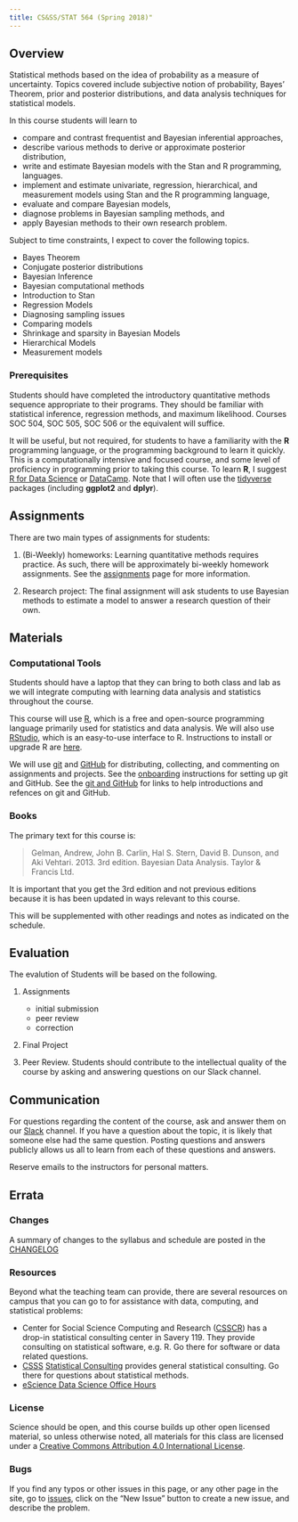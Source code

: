 ```yaml
---
title: CS&SS/STAT 564 (Spring 2018)"
---
```


## Overview

Statistical methods based on the idea of probability as a measure of uncertainty. Topics covered include subjective notion of probability, Bayes' Theorem, prior and posterior distributions, and data analysis techniques for statistical models.

In this course students will learn to

-   compare and contrast frequentist and Bayesian inferential approaches,
-   describe various methods to derive or approximate posterior distribution,
-   write and estimate Bayesian models with the Stan and R programming, languages.
-   implement and estimate univariate, regression, hierarchical, and measurement models using Stan and the R programming language,
-   evaluate and compare Bayesian models,
-   diagnose problems in Bayesian sampling methods, and
-   apply Bayesian methods to their own research problem.

Subject to time constraints, I expect to cover the following topics.

-   Bayes Theorem
-   Conjugate posterior distributions
-   Bayesian Inference
-   Bayesian computational methods
-   Introduction to Stan
-   Regression Models
-   Diagnosing sampling issues
-   Comparing models
-   Shrinkage and sparsity in Bayesian Models
-   Hierarchical Models
-   Measurement models

### Prerequisites

Students should have completed the introductory quantitative methods sequence appropriate to their programs. They should be familiar with statistical inference, regression methods, and maximum likelihood. 
Courses SOC 504, SOC 505, SOC 506 or the equivalent will suffice.

It will be useful, but not required, for students to have a familiarity with the **R** programming language, or the programming background to learn it quickly. This is a computationally intensive and focused course, and some level of proficiency in programming prior to taking this course.
To learn **R**, I suggest [R for Data Science](http://r4ds.had.co.nz/) or [DataCamp](https://www.datacamp.com/). 
Note that I will often use the [tidyverse](https://www.tidyverse.org/) packages (including **ggplot2** and **dplyr**).


## Assignments

There are two main types of assignments for students:

1.  (Bi-Weekly) homeworks: Learning quantitative methods requires practice. As such,
    there will be approximately bi-weekly homework assignments. See the [assignments](./assignments/) page for more information.

1.  Research project: The final assignment will ask students to use Bayesian methods to estimate a model to answer a research question of their own.


## Materials


### Computational Tools

Students should have a laptop that they can bring to both class and lab as we will integrate computing with learning data analysis and statistics throughout the course.

This course will use [R](https://www.r-project.org/), which is a free and open-source programming language primarily used for statistics and data analysis. We will also use [RStudio](https://www.rstudio.com/), which is an easy-to-use interface to R.
Instructions to install or upgrade R are [here](./pages/install/).

We will use [git](https://git-scm.com/) and [GitHub](https://github.com/) for distributing, collecting, and commenting on assignments and projects. See the [onboarding](./pages/onboarding) instructions for setting up git and GitHub.
See the [git and GitHub](./pages/git) for links to help introductions and refences on git and GitHub.

### Books

The primary text for this course is:

> Gelman, Andrew, John B. Carlin, Hal S. Stern, David B. Dunson, and Aki  Vehtari. 2013. 3rd edition. Bayesian Data Analysis. Taylor & Francis Ltd.

It is important that you get the 3rd edition and not previous editions because it is has been updated in ways relevant to this course.

This will be supplemented with other readings and notes as indicated on the schedule.

## Evaluation

The evalution of Students will be based on the following.

1.  Assignments

    -   initial submission
    -   peer review
    -   correction

1.  Final Project

1.  Peer Review. Students should contribute to the intellectual quality of the course by asking and answering questions on our Slack channel.

## Communication

For questions regarding the content of the course, ask and answer them on our [Slack](https://uwcsss564.slack.com/) channel.
If you have a question about the topic, it is likely that someone else had the same question.
Posting questions and answers publicly allows us all to learn from each of these questions and answers.

Reserve emails to the instructors for personal matters.

## Errata

### Changes

A summary of changes to the syllabus and schedule are posted in the 
[CHANGELOG](/pages/CHANGELOG)

### Resources

Beyond what the teaching team can provide, there are several resources on campus that you can go to for assistance with data, computing, and statistical problems:

-   Center for Social Science Computing and Research ([CSSCR](http://julius.csscr.washington.edu)) has a drop-in statistical consulting center in Savery 119. They provide consulting on statistical software, e.g. R. Go there for software or data related questions.
-   [CSSS](https://csss.washington.edu) [Statistical Consulting](https://csss.washington.edu/consulting) provides general statistical consulting. Go there for questions about statistical methods.
-   [eScience Data Science Office Hours](http://escience.washington.edu/office-hours/)

### License

Science should be open, and this course builds up other open licensed material, so unless otherwise noted, all materials for this class are licensed under a <a rel="license" href="https://creativecommons.org/licenses/by/4.0/">Creative Commons Attribution 4.0 International License</a>.

### Bugs

If you find any typos or other issues in this page, or any other page in the site, go to [issues](https://github.com/UW-POLS501/2018/issues), click on the "New Issue" button to create a new issue, and describe the problem.
